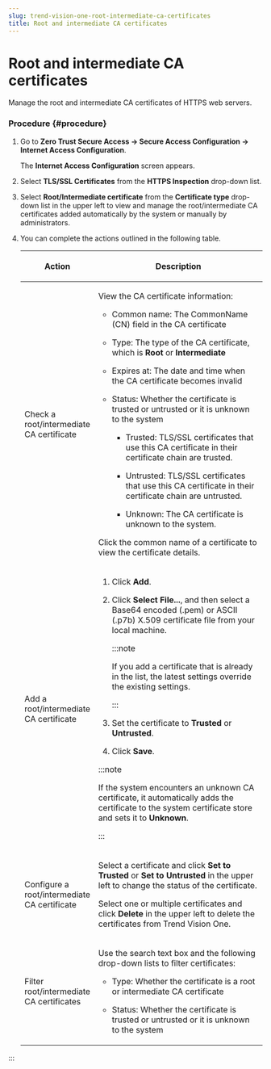 ```yaml
---
slug: trend-vision-one-root-intermediate-ca-certificates
title: Root and intermediate CA certificates
---
```

# Root and intermediate CA certificates

Manage the root and intermediate CA certificates of HTTPS web servers.

### Procedure {#procedure}

1.  Go to **Zero Trust Secure Access → Secure Access Configuration → Internet Access Configuration**.

    The **Internet Access Configuration** screen appears.

2.  Select **TLS/SSL Certificates** from the **HTTPS Inspection** drop-down list.

3.  Select **Root/Intermediate certificate** from the **Certificate type** drop-down list in the upper left to view and manage the root/intermediate CA certificates added automatically by the system or manually by administrators.

4.  You can complete the actions outlined in the following table.

    <table>
    <colgroup>
    <col style="width: 25%" />
    <col style="width: 75%" />
    </colgroup>
    <thead>
    <tr>
    <th><p>Action</p></th>
    <th><p>Description</p></th>
    </tr>
    </thead>
    <tbody>
    <tr>
    <td><p>Check a root/intermediate CA certificate</p></td>
    <td><p>View the CA certificate information:</p>
    <ul>
    <li><p>Common name: The CommonName (CN) field in the CA certificate</p></li>
    <li><p>Type: The type of the CA certificate, which is <strong>Root</strong> or <strong>Intermediate</strong></p></li>
    <li><p>Expires at: The date and time when the CA certificate becomes invalid</p></li>
    <li><p>Status: Whether the certificate is trusted or untrusted or it is unknown to the system</p>
    <ul>
    <li><p>Trusted: TLS/SSL certificates that use this CA certificate in their certificate chain are trusted.</p></li>
    <li><p>Untrusted: TLS/SSL certificates that use this CA certificate in their certificate chain are untrusted.</p></li>
    <li><p>Unknown: The CA certificate is unknown to the system.</p></li>
    </ul></li>
    </ul>
    <p>Click the common name of a certificate to view the certificate details.</p></td>
    </tr>
    <tr>
    <td><p>Add a root/intermediate CA certificate</p></td>
    <td><ol>
    <li><p>Click <strong>Add</strong>.</p></li>
    <li><p>Click <strong>Select File...</strong>, and then select a Base64 encoded (.pem) or ASCII (.p7b) X.509 certificate file from your local machine.</p>


    :::note

    <p>If you add a certificate that is already in the list, the latest settings override the existing settings.</p>


    :::

    </li>
    <li><p>Set the certificate to <strong>Trusted</strong> or <strong>Untrusted</strong>.</p></li>
    <li><p>Click <strong>Save</strong>.</p></li>
    </ol>


    :::note

    <p>If the system encounters an unknown CA certificate, it automatically adds the certificate to the system certificate store and sets it to <strong>Unknown</strong>.</p>


    :::

    </td>
    </tr>
    <tr>
    <td><p>Configure a root/intermediate CA certificate</p></td>
    <td><p>Select a certificate and click <strong>Set to Trusted</strong> or <strong>Set to Untrusted</strong> in the upper left to change the status of the certificate.</p>
    <p>Select one or multiple certificates and click <strong>Delete</strong> in the upper left to delete the certificates from Trend Vision One.</p></td>
    </tr>
    <tr>
    <td><p>Filter root/intermediate CA certificates</p></td>
    <td><p>Use the search text box and the following drop-down lists to filter certificates:</p>
    <ul>
    <li><p>Type: Whether the certificate is a root or intermediate CA certificate</p></li>
    <li><p>Status: Whether the certificate is trusted or untrusted or it is unknown to the system</p></li>
    </ul></td>
    </tr>
    </tbody>
    </table>
:::
